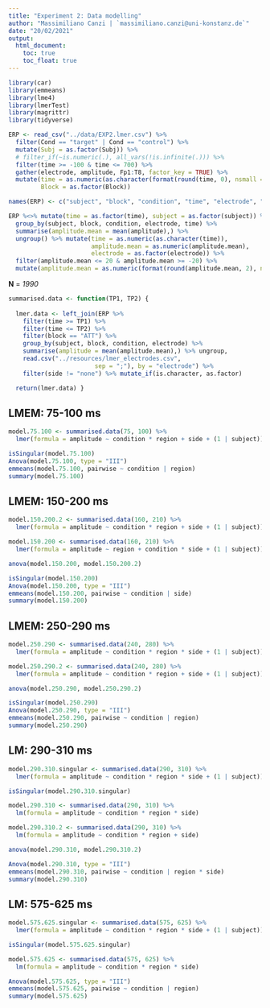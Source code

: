 ```yaml
---
title: "Experiment 2: Data modelling"
author: "Massimiliano Canzi | `massimiliano.canzi@uni-konstanz.de`"
date: "20/02/2021"
output: 
  html_document:
    toc: true
    toc_float: true
---
```


```r
library(car)
library(emmeans)
library(lme4)
library(lmerTest)
library(magrittr)
library(tidyverse)
```

```r
ERP <- read_csv("../data/EXP2.lmer.csv") %>%
  filter(Cond == "target" | Cond == "control") %>%
  mutate(Subj = as.factor(Subj)) %>%
  # filter_if(~is.numeric(.), all_vars(!is.infinite(.))) %>%
  filter(time >= -100 & time <= 700) %>%
  gather(electrode, amplitude, Fp1:T8, factor_key = TRUE) %>%
  mutate(time = as.numeric(as.character(format(round(time, 0), nsmall = 0))),
         Block = as.factor(Block))

names(ERP) <- c("subject", "block", "condition", "time", "electrode", "amplitude")
```

```r
ERP %<>% mutate(time = as.factor(time), subject = as.factor(subject)) %>%
  group_by(subject, block, condition, electrode, time) %>% 
  summarise(amplitude.mean = mean(amplitude),) %>% 
  ungroup() %>% mutate(time = as.numeric(as.character(time)), 
                       amplitude.mean = as.numeric(amplitude.mean), 
                       electrode = as.factor(electrode)) %>%
  filter(amplitude.mean <= 20 & amplitude.mean >= -20) %>%
  mutate(amplitude.mean = as.numeric(format(round(amplitude.mean, 2), nsmall = 2)))
```

__N__ = _1990_

```r
summarised.data <- function(TP1, TP2) {
  
  lmer.data <- left_join(ERP %>%
    filter(time >= TP1) %>%
    filter(time <= TP2) %>%
    filter(block == "ATT") %>%
    group_by(subject, block, condition, electrode) %>%
    summarise(amplitude = mean(amplitude.mean),) %>% ungroup,
    read.csv("../resources/lmer_electrodes.csv", 
                        sep = ";"), by = "electrode") %>% 
    filter(side != "none") %>% mutate_if(is.character, as.factor)

  return(lmer.data) }
```

## LMEM: 75-100 ms

```r
model.75.100 <- summarised.data(75, 100) %>% 
  lmer(formula = amplitude ~ condition * region + side + (1 | subject))
```

```r
isSingular(model.75.100)
Anova(model.75.100, type = "III")
emmeans(model.75.100, pairwise ~ condition | region)
summary(model.75.100)
```

## LMEM: 150-200 ms

```r
model.150.200.2 <- summarised.data(160, 210) %>% 
  lmer(formula = amplitude ~ condition * region + side + (1 | subject))

model.150.200 <- summarised.data(160, 210) %>% 
  lmer(formula = amplitude ~ region + condition * side + (1 | subject))

anova(model.150.200, model.150.200.2)
```

```r
isSingular(model.150.200)
Anova(model.150.200, type = "III")
emmeans(model.150.200, pairwise ~ condition | side)
summary(model.150.200)
```

## LMEM: 250-290 ms

```r
model.250.290 <- summarised.data(240, 280) %>% 
  lmer(formula = amplitude ~ condition * region * side + (1 | subject))

model.250.290.2 <- summarised.data(240, 280) %>% 
  lmer(formula = amplitude ~ condition * region + side + (1 | subject))

anova(model.250.290, model.250.290.2)
```

```r
isSingular(model.250.290)
Anova(model.250.290, type = "III")
emmeans(model.250.290, pairwise ~ condition | region)
summary(model.250.290)
```

## LM: 290-310 ms

```r
model.290.310.singular <- summarised.data(290, 310) %>% 
  lmer(formula = amplitude ~ condition * region * side + (1 | subject)) 

isSingular(model.290.310.singular)
```

```r
model.290.310 <- summarised.data(290, 310) %>% 
  lm(formula = amplitude ~ condition * region * side) 

model.290.310.2 <- summarised.data(290, 310) %>% 
  lm(formula = amplitude ~ condition * region + side) 

anova(model.290.310, model.290.310.2)
```

```r
Anova(model.290.310, type = "III")
emmeans(model.290.310, pairwise ~ condition | region * side)
summary(model.290.310)
```

## LM: 575-625 ms

```r
model.575.625.singular <- summarised.data(575, 625) %>% 
  lmer(formula = amplitude ~ condition * region * side + (1 | subject)) 

isSingular(model.575.625.singular)
```

```r
model.575.625 <- summarised.data(575, 625) %>% 
  lm(formula = amplitude ~ condition * region * side) 
```

```r
Anova(model.575.625, type = "III")
emmeans(model.575.625, pairwise ~ condition | region)
summary(model.575.625)
```
